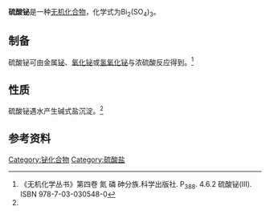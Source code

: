{{chembox
| verifiedrevid = 
| ImageFile =Bismuth(III) sulfate sample.jpg
| ImageSize =
| ImageName = 
| IUPACName = 硫酸铋(III)
| Section1 = {{Chembox Identifiers
|   ChemSpiderID_Ref = {{chemspidercite|correct|chemspider}}
| ChemSpiderID = 
| InChI = 
| InChIKey = 
| StdInChI_Ref = {{stdinchicite|correct|chemspider}}
| StdInChI = 
| StdInChIKey_Ref = {{stdinchicite|correct|chemspider}}
| StdInChIKey = 
| CASNo_Ref = {{cascite|correct|CAS}}
| CASNo = 7787-68-0
|   PubChem = 198144
|   SMILES = 
}}
| Section2 = {{Chembox Properties
|   Formula = Bi<sub>2</sub>(SO<sub>4</sub>)<sub>3</sub>
|   MolarMass = 706.155（无水）<br />742.187（二水）<br />832.267（七水）
|   Appearance =  白色粉末
|   Density = 
|   BoilingPt = 
|   Solubility = 分解
|   SolubleOther = 
  }}
| Section3 = {{Chembox Structure
|  Reference = 
|  CrystalStruct = 
|  SpaceGroup = 
|  Coordination = 
|  LattConst_a = 
|   LattConst_b = 
|   LattConst_c = 
|  LattConst_alpha = 
|   LattConst_beta = 
|   LattConst_gamma = 
|  MolShape = 
|  OrbitalHybridisation = 
|  Dipole =  }}
| Section4 = {{Chembox Hazards
|   MainHazards = 
|   RPhrases = 
|   SPhrases = 
|   FlashPt = 
|   Autoignition = 
  }}
}}
'''硫酸铋'''是一种[[无机化合物|无机化合物]]，化学式为Bi<sub>2</sub>(SO<sub>4</sub>)<sub>3</sub>。

==制备==
硫酸铋可由金属[[铋|铋]]、[[氧化铋|氧化铋]]或[[氢氧化铋|氢氧化铋]]与浓硫酸反应得到。<ref name=w>《无机化学丛书》第四卷 氮 磷 砷分族.科学出版社. P<sub>388</sub>. 4.6.2 硫酸铋(Ⅲ). ISBN 978-7-03-030548-0</ref>
==性质==
硫酸铋遇水产生碱式盐沉淀。<ref name=w />
==参考资料==
{{reflist}}

{{铋化合物}}
{{硫酸盐}}
[[Category:铋化合物|Category:铋化合物]]
[[Category:硫酸盐|Category:硫酸盐]]